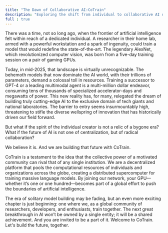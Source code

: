 ```yaml
---
title: "The Dawn of Collaborative AI:CoTrain"
description: "Exploring the shift from individual to collaborative AI development"
full : true 
---
```


There was a time, not so long ago, when the frontier of artificial intelligence felt within reach of a dedicated individual. A researcher in their home lab, armed with a powerful workstation and a spark of ingenuity, could train a model that would redefine the state-of-the-art. The legendary AlexNet, which revolutionized computer vision, was born from a five-day training session on a pair of gaming GPUs.

Today, in mid-2025, that landscape is virtually unrecognizable. The behemoth models that now dominate the AI world, with their trillions of parameters, demand a colossal toll in resources. Training a successor to GPT-4 or a leading multimodal agent is a multi-million dollar endeavor, consuming tens of thousands of specialized accelerator-days and megawatts of power. This new reality has, for many, relegated the dream of building truly cutting-edge AI to the exclusive domain of tech giants and national laboratories. The barrier to entry seems insurmountably high, threatening to stifle the diverse wellspring of innovation that has historically driven our field forward.

But what if the spirit of the individual creator is not a relic of a bygone era? What if the future of AI is not one of centralization, but of radical collaboration?

We believe it is. And we are building that future with CoTrain.

CoTrain is a testament to the idea that the collective power of a motivated community can rival that of any single institution. We are a decentralized platform that pools the computational resources of individuals and organizations across the globe, creating a distributed supercomputer for training massive language models. By joining our network, your GPU—whether it’s one or one hundred—becomes part of a global effort to push the boundaries of artificial intelligence.

The era of solitary model building may be fading, but an even more exciting chapter is just beginning: one where we, as a global community of researchers, developers, and enthusiasts, train together. The next great breakthrough in AI won’t be owned by a single entity; it will be a shared achievement. And you are invited to be a part of it. Welcome to CoTrain. Let's build the future, together.
